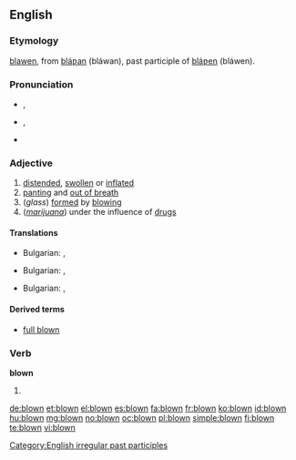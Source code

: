 ==English==

===Etymology===
{{etyl|enm}} [[blawen]], from {{etyl|ang}} [[blaƿan|bláƿan]] (bláwan), past participle of [[blaƿen|bláƿen]] (bláwen).

===Pronunciation===
* {{a|UK}} {{IPA|/bləʊn/}}, {{SAMPA|/bl@Un/}}
* {{a|US}} {{IPA|/bloʊn/}}, {{SAMPA|/bloUn/}}
*: {{audio|en-us-blown.ogg|Audio (US)}}
* {{rhymes|əʊn}}

===Adjective===
{{en-adj|-}}

# [[distended]], [[swollen]] or [[inflated]]
# [[panting]] and [[out of breath]]
# (''glass'') [[formed]] by [[blowing]]
# (''[[marijuana]]'') under the influence of [[drug]]s

====Translations====
{{trans-top|[[distended]], [[swollen]] or [[inflated]]}}
* Bulgarian: {{t+|bg|подут}}, {{t+|bg|издут}}
{{trans-mid}}
{{trans-bottom}}

{{trans-top|[[panting]] and [[out of breath]]}}
* Bulgarian: ,  {{t|bg|задъхан}}
{{trans-mid}}
{{trans-bottom}}

{{trans-top| (''glass'') [[formed]] by [[blowing]]}}
* Bulgarian: ,  {{t|bg|издухан}}
{{trans-mid}}
{{trans-bottom}}

====Derived terms====
* [[full blown]]

===Verb===
'''blown'''

# {{past participle of|blow}}

[[Category:English irregular past participles]]

[[de:blown]]
[[et:blown]]
[[el:blown]]
[[es:blown]]
[[fa:blown]]
[[fr:blown]]
[[ko:blown]]
[[id:blown]]
[[hu:blown]]
[[mg:blown]]
[[no:blown]]
[[oc:blown]]
[[pl:blown]]
[[simple:blown]]
[[fi:blown]]
[[te:blown]]
[[vi:blown]]